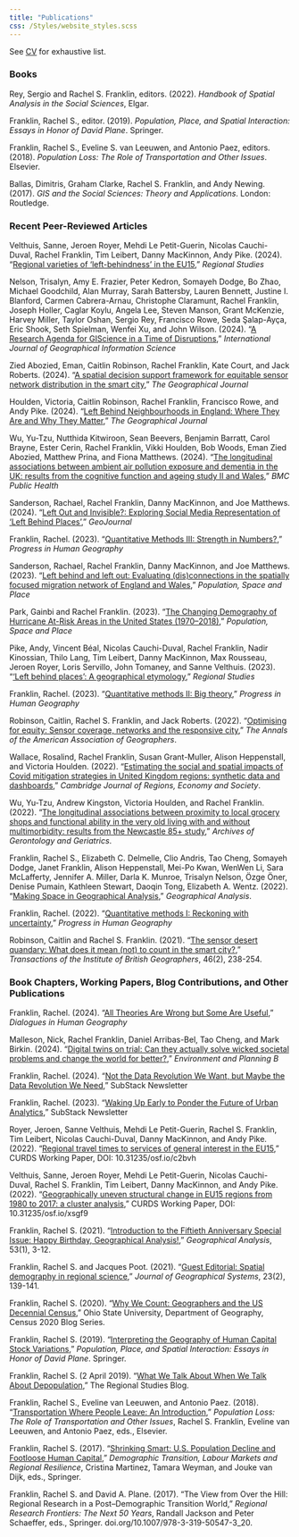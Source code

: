 ```yaml
---
title: "Publications"
css: /Styles/website_styles.scss
---
```


See [CV](/media/CV_Franklin_CURRENT.pdf) for exhaustive list.

### Books

Rey, Sergio and Rachel S. Franklin, editors. (2022). *Handbook of Spatial Analysis in the Social Sciences*, Elgar.

Franklin, Rachel S., editor. (2019). *Population, Place, and Spatial Interaction: Essays in Honor of David Plane*. Springer.

Franklin, Rachel S., Eveline S. van Leeuwen, and Antonio Paez, editors. (2018). *Population Loss: The Role of Transportation and Other Issues*. Elsevier.

Ballas, Dimitris, Graham Clarke, Rachel S. Franklin, and Andy Newing. (2017). *GIS and the Social Sciences: Theory and Applications*. London: Routledge.

### Recent Peer-Reviewed Articles

Velthuis, Sanne, Jeroen Royer, Mehdi Le Petit-Guerin, Nicolas Cauchi-Duval, Rachel Franklin, Tim Leibert, Danny MacKinnon, Andy Pike. (2024). “[Regional varieties of ‘left-behindness’ in the EU15](https://doi.org/10.1080/00343404.2024.2417704),” *Regional Studies*

Nelson, Trisalyn, Amy E. Frazier, Peter Kedron, Somayeh Dodge, Bo Zhao, Michael Goodchild, Alan Murray, Sarah Battersby, Lauren Bennett, Justine I. Blanford, Carmen Cabrera-Arnau, Christophe Claramunt, Rachel Franklin, Joseph Holler, Caglar Koylu, Angela Lee, Steven Manson, Grant McKenzie, Harvey Miller, Taylor Oshan, Sergio Rey, Francisco Rowe, Seda Şalap-Ayça, Eric Shook, Seth Spielman, Wenfei Xu, and John Wilson. (2024). “[A Research Agenda for GIScience in a Time of Disruptions](https://doi.org/10.1080/13658816.2024.2405191),” *International Journal of Geographical Information Science*

Zied Abozied, Eman, Caitlin Robinson, Rachel Franklin, Kate Court, and Jack Roberts. (2024). "[A spatial decision support framework for equitable sensor network distribution in the smart city](https://rgs-ibg.onlinelibrary.wiley.com/doi/full/10.1111/geoj.12605)," *The Geographical Journal*

Houlden, Victoria, Caitlin Robinson, Rachel Franklin, Francisco Rowe, and Andy Pike. (2024). "[Left Behind Neighbourhoods in England: Where They Are and Why They Matter](https://rgs-ibg.onlinelibrary.wiley.com/doi/full/10.1111/geoj.12583)," *The Geographical Journal*

Wu, Yu-Tzu, Nutthida Kitwiroon, Sean Beevers, Benjamin Barratt, Carol Brayne, Ester Cerin, Rachel Franklin, Vikki Houlden, Bob Woods, Eman Zied Abozied, Matthew Prina, and Fiona Matthews. (2024). "[The longitudinal associations between ambient air pollution exposure and dementia in the UK: results from the cognitive function and ageing study II and Wales](https://bmcpublichealth.biomedcentral.com/articles/10.1186/s12889-024-18723-3#)," *BMC Public Health*

Sanderson, Rachael, Rachel Franklin, Danny MacKinnon, and Joe Matthews. (2024). “[Left Out and Invisible?: Exploring Social Media Representation of ‘Left Behind Places’](https://link.springer.com/article/10.1007/s10708-024-11010-z),” *GeoJournal*

Franklin, Rachel. (2023). "[Quantitative Methods III: Strength in Numbers?](https://journals.sagepub.com/doi/10.1177/03091325231210512)," *Progress in Human Geography*

Sanderson, Rachael, Rachel Franklin, Danny MacKinnon, and Joe Matthews. (2023). "[Left behind and left out: Evaluating (dis)connections in the spatially focused migration network of England and Wales](https://onlinelibrary.wiley.com/doi/full/10.1002/psp.2722)," *Population, Space and Place*

Park, Gainbi and Rachel Franklin. (2023). “[The Changing Demography of Hurricane At-Risk Areas in the United States (1970–2018)](https://doi.org/10.1002/psp.2685),” *Population, Space and Place*

Pike, Andy, Vincent Béal, Nicolas Cauchi-Duval, Rachel Franklin, Nadir Kinossian, Thilo Lang, Tim Leibert, Danny MacKinnon, Max Rousseau, Jeroen Royer, Loris Servillo, John Tomaney, and Sanne Velthuis. (2023). “['Left behind places': A geographical etymology](https://doi.org/10.1080/00343404.2023.2167972),” *Regional Studies*

Franklin, Rachel. (2023). "[Quantitative methods II: Big theory](https://journals.sagepub.com/doi/full/10.1177/03091325221137334)," *Progress in Human Geography*

Robinson, Caitlin, Rachel S. Franklin, and Jack Roberts. (2022). “[Optimising for equity: Sensor coverage, networks and the responsive city](https://doi.org/10.1080/24694452.2022.2077169),” *The Annals of the American Association of Geographers*.

Wallace, Rosalind, Rachel Franklin, Susan Grant-Muller, Alison Heppenstall, and Victoria Houlden. (2022). "[Estimating the social and spatial impacts of Covid mitigation strategies in United Kingdom regions: synthetic data and dashboards](https://doi.org/10.1093/cjres/rsac019)," *Cambridge Journal of Regions, Economy and Society*.

Wu, Yu-Tzu, Andrew Kingston, Victoria Houlden, and Rachel Franklin. (2022). “[The longitudinal associations between proximity to local grocery shops and functional ability in the very old living with and without multimorbidity: results from the Newcastle 85+ study](https://doi.org/10.1016/j.archger.2022.104703)," *Archives of Gerontology and Geriatrics*.

Franklin, Rachel S., Elizabeth C. Delmelle, Clio Andris, Tao Cheng, Somayeh Dodge, Janet Franklin, Alison Heppenstall, Mei-Po Kwan, WenWen Li, Sara McLafferty, Jennifer A. Miller, Darla K. Munroe, Trisalyn Nelson, Özge Öner, Denise Pumain, Kathleen Stewart, Daoqin Tong, Elizabeth A. Wentz. (2022). “[Making Space in Geographical Analysis](https://doi.org/10.1111/gean.12325)," *Geographical Analysis*.

Franklin, Rachel. (2022). "[Quantitative methods I: Reckoning with uncertainty](https://doi.org/10.1177/03091325211063635)," *Progress in Human Geography*

Robinson, Caitlin and Rachel S. Franklin. (2021). “[The sensor desert quandary: What does it mean (not) to count in the smart city?](https://doi.org/10.1111/tran.12415),” *Transactions of the Institute of British Geographers*, 46(2), 238-254.

### Book Chapters, Working Papers, Blog Contributions, and Other Publications

Franklin, Rachel. (2024). “[All Theories Are Wrong but Some Are Useful](https://doi.org/10.1177/20438206241278704),” *Dialogues in Human Geography*

Malleson, Nick, Rachel Franklin, Daniel Arribas-Bel, Tao Cheng, and Mark Birkin. (2024). “[Digital twins on trial: Can they actually solve wicked societal problems and change the world for better?](https://doi.org/10.1177/23998083241262893),” *Environment and Planning B*

Franklin, Rachel. (2024). "[Not the Data Revolution We Want, but Maybe the Data Revolution We Need](https://open.substack.com/pub/rachelfranklin/p/not-the-data-revolution-we-want-but?r=3xp53&utm_campaign=post&utm_medium=web)," SubStack Newsletter

Franklin, Rachel. (2023). "[Waking Up Early to Ponder the Future of Urban Analytics](https://open.substack.com/pub/rachelfranklin/p/waking-up-early-to-ponder-the-future?r=3xp53&utm_campaign=post&utm_medium=web)," SubStack Newsletter

Royer, Jeroen, Sanne Velthuis, Mehdi Le Petit-Guerin, Rachel S. Franklin, Tim Leibert, Nicolas Cauchi-Duval, Danny MacKinnon, and Andy Pike. (2022). “[Regional travel times to services of general interest in the EU15](https://research.ncl.ac.uk/beyondleftbehindplaces/publicationsanddownloads/Working%20Paper%20-%20Regional%20Travel%20Times.pdf),” CURDS Working Paper, DOI: 10.31235/osf.io/c2bvh

Velthuis, Sanne, Jeroen Royer, Mehdi Le Petit-Guerin, Nicolas Cauchi-Duval, Rachel S. Franklin, Tim Leibert, Danny MacKinnon, and Andy Pike. (2022). “[Geographically uneven structural change in EU15 regions from 1980 to 2017: a cluster analysis](https://research.ncl.ac.uk/beyondleftbehindplaces/publicationsanddownloads/Working%20Paper%20-%20Economic%20Restructuring%20Cluster%20Analysis.pdf),” CURDS Working Paper, DOI: 10.31235/osf.io/xsgf9

Franklin, Rachel S. (2021). “[Introduction to the Fiftieth Anniversary Special Issue: Happy Birthday, Geographical Analysis!](https://doi.org/10.1111/gean.12270),” *Geographical Analysis*, 53(1), 3-12.

Franklin, Rachel S. and Jacques Poot. (2021). “[Guest Editorial: Spatial demography in regional science](https://doi.org/10.1007/s10109-021-00354-6),” *Journal of Geographical Systems*, 23(2), 139-141.

Franklin, Rachel S. (2020). “[Why We Count: Geographers and the US Decennial Census](https://u.osu.edu/geographyblog/2020/10/14/why-we-count-geographers-and-the-us-decennial-census/),” Ohio State University, Department of Geography, Census 2020 Blog Series.

Franklin, Rachel S. (2019). “[Interpreting the Geography of Human Capital Stock Variations](https://doi.org/10.1007/978-981-13-9231-3_5),” *Population, Place, and Spatial Interaction: Essays in Honor of David Plane*. Springer.

Franklin, Rachel S. (2 April 2019). “[What We Talk About When We Talk About Depopulation](https://blog.regionalstudies.org/what-we-talk-about-when-we-talk-about-depopulation/),” The Regional Studies Blog.

Franklin, Rachel S., Eveline van Leeuwen, and Antonio Paez. (2018). “[Transportation Where People Leave: An Introduction](https://doi.org/10.1016/bs.atpp.2018.09.008),” *Population Loss: The Role of Transportation and Other Issues*, Rachel S. Franklin, Eveline van Leeuwen, and Antonio Paez, eds., Elsevier.

Franklin, Rachel S. (2017). “[Shrinking Smart: U.S. Population Decline and Footloose Human Capital](https://www.researchgate.net/profile/Rachel-Franklin-6/publication/320234130_Shrinking_Smart_US_Population_Decline_and_Footloose_Human_Capital/links/61ec1c4cc5e3103375b25b4a/Shrinking-Smart-US-Population-Decline-and-Footloose-Human-Capital.pdf),” *Demographic Transition, Labour Markets and Regional Resilience*, Cristina Martinez, Tamara Weyman, and Jouke van Dijk, eds., Springer.

Franklin, Rachel S. and David A. Plane. (2017). “The View from Over the Hill: Regional Research in a Post–Demographic Transition World,” *Regional Research Frontiers: The Next 50 Years*, Randall Jackson and Peter Schaeffer, eds., Springer. doi.org/10.1007/978-3-319-50547-3_20.
